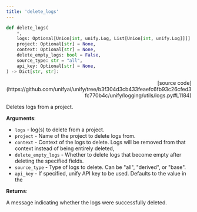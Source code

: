 ```yaml
---
title: 'delete_logs'
---
```


```python
def delete_logs(
    *,
    logs: Optional[Union[int, unify.Log, List[Union[int, unify.Log]]]] = None,
    project: Optional[str] = None,
    context: Optional[str] = None,
    delete_empty_logs: bool = False,
    source_type: str = "all",
    api_key: Optional[str] = None,
) -> Dict[str, str]:
```

<p align="right">[source code](https://github.com/unifyai/unify/tree/b3f304d3cb433feaefc6fb93c26cfed3fc770b4c/unify/logging/utils/logs.py#L1184)</p>

Deletes logs from a project.

**Arguments**:

- `logs` - log(s) to delete from a project.
- `project` - Name of the project to delete logs from.
- `context` - Context of the logs to delete. Logs will be removed from that context instead of being entirely deleted,
- `delete_empty_logs` - Whether to delete logs that become empty after deleting the specified fields.
- `source_type` - Type of logs to delete. Can be "all", "derived", or "base".
- `api_key` - If specified, unify API key to be used. Defaults to the value in the



**Returns**:

A message indicating whether the logs were successfully deleted.